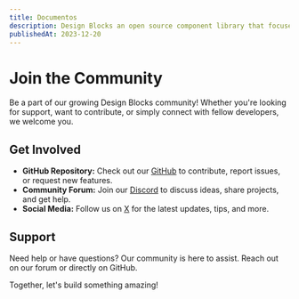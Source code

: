 ```yaml
---
title: Documentos
description: Design Blocks an open source component library that focuses on customization, developer experience, and building mobile apps with react-native or expo.
publishedAt: 2023-12-20
---
```


<HeroHome />

# Join the Community

Be a part of our growing Design Blocks community! Whether you're looking for support, want to contribute, or simply connect with fellow developers, we welcome you.

## Get Involved

- **GitHub Repository:** Check out our [GitHub](https://github.com/openkitrun/design-blocks) to contribute, report issues, or request new features.
- **Community Forum:** Join our [Discord](https://discord.gg/yCvjTtT2hD) to discuss ideas, share projects, and get help.
- **Social Media:** Follow us on [X](https://twitter.com/designblocksdev) for the latest updates, tips, and more.

## Support

Need help or have questions? Our community is here to assist. Reach out on our forum or directly on GitHub.

Together, let's build something amazing!
